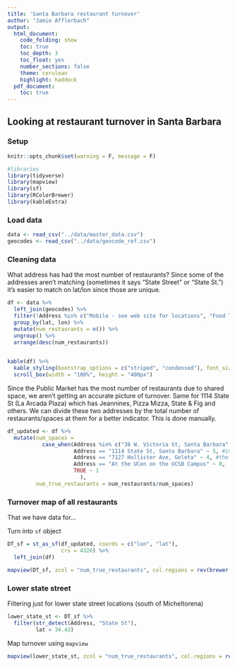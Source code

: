 ```yaml
---
title: 'Santa Barbara restaurant turnover'
author: "Jamie Afflerbach"
output: 
  html_document:
    code_folding: show
    toc: true
    toc_depth: 3
    toc_float: yes
    number_sections: false
    theme: cerulean
    highlight: haddock
  pdf_document:
    toc: true
---
```


## Looking at restaurant turnover in Santa Barbara

### Setup

```r

knitr::opts_chunk$set(warning = F, message = F)

#libraries
library(tidyverse)
library(mapview)
library(sf)
library(RColorBrewer)
library(kableExtra)
```

### Load data

```r
data <- read_csv("../data/master_data.csv") 
geocodes <- read_csv("../data/geocode_ref.csv")
```
### Cleaning data

What address has had the most number of restaurants? Since some of the addresses aren't matching (sometimes it says "State Street" or "State St.") it's easier to match on lat/lon since those are unique.

```r
df <- data %>%
  left_join(geocodes) %>%
  filter(!Address %in% c("Mobile - see web site for locations", "Food Truck")) %>% #remove restaurants that are "Mobile" and state their address as "Mobile - see web site for locations". These have geocodes somehow...
  group_by(lat, lon) %>%
  mutate(num_restaurants = n()) %>%
  ungroup() %>%
  arrange(desc(num_restaurants))
  

kable(df) %>%
  kable_styling(bootstrap_options = c("striped", "condensed"), font_size = 10, fixed_thead = T) %>%
  scroll_box(width = "100%", height = "400px")
```

Since the Public Market has the most number of restaurants due to shared space, we aren't getting an accurate picture of turnover. Same for 1114 State St (La Arcada Plaza) which has Jeannines, Pizza Mizza, State & Fig and others. We can divide these two addresses by the total number of restaurants/spaces at them for a better indicator. This is done manually.

```r
df_updated <- df %>%
  mutate(num_spaces = 
           case_when(Address %in% c("38 W. Victoria St, Santa Barbara", "38 West Victoria St. Santa Barbara", "38 West Victoria Street #119, Santa Barbara") ~ 11, # a couple public market places have different addresses
                     Address == "1114 State St, Santa Barbara" ~ 5, #important note, Mizza's address is 1112 so not included
                     Address == "7127 Hollister Ave, Goleta" ~ 4, #the goleta strip mall near campus with Albertsons
                     Address == "At the UCen on the UCSB Campus" ~ 8,
                     TRUE ~ 1
                       ),
         num_true_restaurants = num_restaurants/num_spaces)
```

### Turnover map of all restaurants

That we have data for...

Turn into `sf` object

```r

DT_sf = st_as_sf(df_updated, coords = c("lon", "lat"), 
                 crs = 4326) %>%
  left_join(df)
```


```r
mapview(DT_sf, zcol = "num_true_restaurants", col.regions = rev(brewer.pal(7, "RdYlGn")), alpha.regions = 1, layer.name = "# restaurants since 2005")
```

### Lower state street

Filtering just for lower state street locations (south of Micheltorena)
```r
lower_state_st <- DT_sf %>%
  filter(str_detect(Address, "State St"),
         lat < 34.43)
```

Map turnover using `mapview`

```r
mapview(lower_state_st, zcol = "num_true_restaurants", col.regions = rev(brewer.pal(7, "RdYlGn")), alpha.regions = 1, layer.name = "# restaurants since 2005")
```

